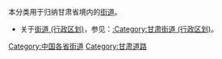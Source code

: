 本分类用于归纳甘肃省境内的[[街道|街道]]。
*关于[[街道_(行政区划)|街道 (行政区划)]]，参见：[[:Category:甘肃街道_(行政区划)|:Category:甘肃街道 (行政区划)]]。

[[Category:中国各省街道‎|Category:中国各省街道‎]]
[[Category:甘肃道路|Category:甘肃道路]]